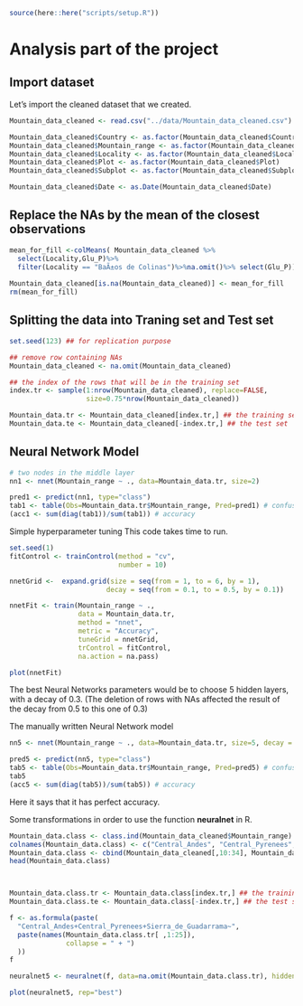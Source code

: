 
```r
source(here::here("scripts/setup.R"))
```

# Analysis part of the project 

## Import dataset
Let's import the cleaned dataset that we created. 

```r
Mountain_data_cleaned <- read.csv("../data/Mountain_data_cleaned.csv")

Mountain_data_cleaned$Country <- as.factor(Mountain_data_cleaned$Country)
Mountain_data_cleaned$Mountain_range <- as.factor(Mountain_data_cleaned$Mountain_range)
Mountain_data_cleaned$Locality <- as.factor(Mountain_data_cleaned$Locality)
Mountain_data_cleaned$Plot <- as.factor(Mountain_data_cleaned$Plot)
Mountain_data_cleaned$Subplot <- as.factor(Mountain_data_cleaned$Subplot)

Mountain_data_cleaned$Date <- as.Date(Mountain_data_cleaned$Date)
```

## Replace the NAs by the mean of the closest observations
```r
mean_for_fill <-colMeans( Mountain_data_cleaned %>%
  select(Locality,Glu_P)%>%
  filter(Locality == "BaÃ±os de Colinas")%>%na.omit()%>% select(Glu_P))
  
Mountain_data_cleaned[is.na(Mountain_data_cleaned)] <- mean_for_fill
rm(mean_for_fill)
```

## Splitting the data into Traning set and Test set 

```r
set.seed(123) ## for replication purpose

## remove row containing NAs
Mountain_data_cleaned <- na.omit(Mountain_data_cleaned)

## the index of the rows that will be in the training set
index.tr <- sample(1:nrow(Mountain_data_cleaned), replace=FALSE,
                   size=0.75*nrow(Mountain_data_cleaned))

Mountain_data.tr <- Mountain_data_cleaned[index.tr,] ## the training set
Mountain_data.te <- Mountain_data_cleaned[-index.tr,] ## the test set
```

## Neural Network Model 

```r
# two nodes in the middle layer 
nn1 <- nnet(Mountain_range ~ ., data=Mountain_data.tr, size=2)

pred1 <- predict(nn1, type="class")
tab1 <- table(Obs=Mountain_data.tr$Mountain_range, Pred=pred1) # confusion matrix 
(acc1 <- sum(diag(tab1))/sum(tab1)) # accuracy 
```

Simple hyperparameter tuning
This code takes time to run.

```r
set.seed(1)
fitControl <- trainControl(method = "cv", 
                           number = 10)

nnetGrid <-  expand.grid(size = seq(from = 1, to = 6, by = 1),
                        decay = seq(from = 0.1, to = 0.5, by = 0.1))

nnetFit <- train(Mountain_range ~ ., 
                 data = Mountain_data.tr,
                 method = "nnet",
                 metric = "Accuracy",
                 tuneGrid = nnetGrid,
                 trControl = fitControl, 
                 na.action = na.pass)

```

```r
plot(nnetFit)
```

The best Neural Networks parameters would be to choose 5 hidden layers, with a decay of 0.3. 
(The deletion of rows with NAs affected the result of the decay from 0.5 to this one of 0.3)

The manually written Neural Network model 
```r
nn5 <- nnet(Mountain_range ~ ., data=Mountain_data.tr, size=5, decay = 0.3)

pred5 <- predict(nn5, type="class")
tab5 <- table(Obs=Mountain_data.tr$Mountain_range, Pred=pred5) # confusion matrix
tab5
(acc5 <- sum(diag(tab5))/sum(tab5)) # accuracy

```

Here it says that it has perfect accuracy.

Some transformations in order to use the function **neuralnet** in R. 

```r
Mountain_data.class <- class.ind(Mountain_data_cleaned$Mountain_range)
colnames(Mountain_data.class) <- c("Central_Andes", "Central_Pyrenees", "Sierra_de_Guadarrama")
Mountain_data.class <- cbind(Mountain_data_cleaned[,10:34], Mountain_data.class)
head(Mountain_data.class)



Mountain_data.class.tr <- Mountain_data.class[index.tr,] ## the training set
Mountain_data.class.te <- Mountain_data.class[-index.tr,] ## the test set
```


```r
f <- as.formula(paste(
  "Central_Andes+Central_Pyrenees+Sierra_de_Guadarrama~", 
  paste(names(Mountain_data.class.tr[ ,1:25]),
              collapse = " + ")
  ))
f

```

```r
neuralnet5 <- neuralnet(f, data=na.omit(Mountain_data.class.tr), hidden=c(5,3))

plot(neuralnet5, rep="best")
```





